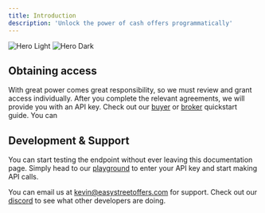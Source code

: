 ```yaml
---
title: Introduction
description: 'Unlock the power of cash offers programmatically'
---
```


<img
  className="block dark:hidden"
  src="/images/hero-light.svg"
  alt="Hero Light"
/>
<img
  className="hidden dark:block"
  src="/images/hero-dark.svg"
  alt="Hero Dark"
/>
## Obtaining access
With great power comes great responsibility, so we must review and grant access individually. After you complete the relevant agreements,
we will provide you with an API key. Check out our [buyer](/buyer-quickstart) or [broker](/broker-quickstart) quickstart guide. You can 

## Development & Support
You can start testing the endpoint without ever leaving this documentation page. Simply head to our [playground](/api-reference/endpoint/get-offer-requests) to enter your API key
 and start making API calls.

You can email us at [kevin@easystreetoffers.com](kevin@easystreetoffers.com) for support. Check out our [discord](https://discord.gg/PWDTzE8p) to see what other developers are doing.